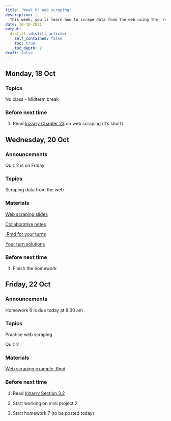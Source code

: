 ```yaml
---
title: "Week 6: Web scraping"
description: |
  This week, you'll learn how to scrape data from the web using the `rvest` package.
date: 10-18-2021
output:
  distill::distill_article:
    self_contained: false
    toc: true
    toc_depth: 2
draft: false
---
```


## Monday, 18 Oct

### Topics

No class - Midterm break


### Before next time

1. Read [Irizarry Chapter 23](https://rafalab.github.io/dsbook/web-scraping.html) on web scraping (it's short)



## Wednesday, 20 Oct

### Announcements

Quiz 2 is on Friday


### Topics

Scraping data from the web

### Materials

[Web scraping slides](https://stat220-fa21.github.io/class_materials/slides/14-scraping.pdf)

[Collaborative notes](https://docs.google.com/document/d/1CT1d3zBJl1aToV_rP7hCx2eeKGzcrGYhUVjcaTDPrMo/edit?usp=sharing)

[.Rmd for your turns](https://stat220-fa21.github.io/class_materials/activities/15-web-scraping.Rmd)

[Your turn solutions](https://stat220-fa21.github.io/class_materials/activities/15-soln-web-scraping.pdf)

### Before next time

1. Finish the homework



## Friday, 22 Oct

### Announcements

Homework 6 is due today at 8:30 am

### Topics

Practice web scraping

Quiz 2

### Materials

[Web scraping example .Rmd](https://stat220-fa21.github.io/class_materials/activities/16-web-scraping2.Rmd)


### Before next time

1. Read [Irizarry Section 3.2](https://rafalab.github.io/dsbook/programming-basics.html#defining-functions)

1. Start working on mini project 2

1. Start homework 7 (to be posted today)
